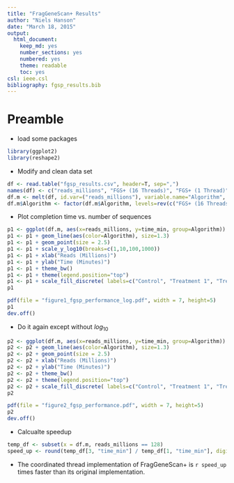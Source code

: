 ```yaml
---
title: "FragGeneScan+ Results"
author: "Niels Hanson"
date: "March 18, 2015"
output:
  html_document:
    keep_md: yes
    number_sections: yes
    numbered: yes
    theme: readable
    toc: yes
csl: ieee.csl
bibliography: fgsp_results.bib
---
```


# Preamble

* load some packages

```r
library(ggplot2)
library(reshape2)
```

* Modify and clean data set

```r
df <- read.table("fgsp_results.csv", header=T, sep=",")
names(df) <- c("reads_millions", "FGS+ (16 Threads)", "FGS+ (1 Thread)", "FGS (16 Threads)")
df.m <- melt(df, id.var=("reads_millions"), variable.name="Algorithm", value.name = "time_min")
df.m$Algorithm <- factor(df.m$Algorithm, levels=rev(c("FGS+ (16 Threads)", "FGS+ (1 Thread)", "FGS (16 Threads)")))
```

* Plot completion time vs. number of sequences

```r
p1 <- ggplot(df.m, aes(x=reads_millions, y=time_min, group=Algorithm)) 
p1 <- p1 + geom_line(aes(color=Algorithm), size=1.3) 
p1 <- p1 + geom_point(size = 2.5) 
p1 <- p1 + scale_y_log10(breaks=c(1,10,100,1000))
p1 <- p1 + xlab("Reads (Millions)")
p1 <- p1 + ylab("Time (Minutes)")
p1 <- p1 + theme_bw()
p1 <- p1 + theme(legend.position="top")
p1 <- p1 + scale_fill_discrete( labels=c("Control", "Treatment 1", "Treatment 2"))
p1
```

```r
pdf(file = "figure1_fgsp_performance_log.pdf", width = 7, height=5)
p1
dev.off()
```

* Do it again except without $log_{10}$

```r
p2 <- ggplot(df.m, aes(x=reads_millions, y=time_min, group=Algorithm)) 
p2 <- p2 + geom_line(aes(color=Algorithm), size=1.3) 
p2 <- p2 + geom_point(size = 2.5) 
p2 <- p2 + xlab("Reads (Millions)")
p2 <- p2 + ylab("Time (Minutes)")
p2 <- p2 + theme_bw()
p2 <- p2 + theme(legend.position="top")
p2 <- p2 + scale_fill_discrete( labels=c("Control", "Treatment 1", "Treatment 2"))
p2
```

```r
pdf(file = "figure2_fgsp_performance.pdf", width = 7, height=5)
p2
dev.off()
```

* Calcualte speedup

```r
temp_df <- subset(x = df.m, reads_millions == 128)
speed_up <- round(temp_df[3, "time_min"] / temp_df[1, "time_min"], digits = 1)
```

* The coordinated thread implementation of FragGeneScan+ is `r speed_up` times faster than its original implementation.
